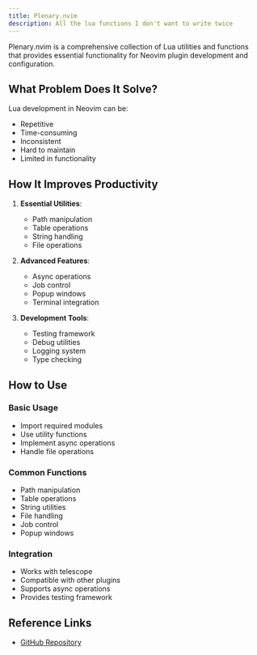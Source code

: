 ```yaml
---
title: Plenary.nvim
description: All the lua functions I don't want to write twice
---
```


Plenary.nvim is a comprehensive collection of Lua utilities and functions that provides essential functionality for Neovim plugin development and configuration.

## What Problem Does It Solve?

Lua development in Neovim can be:

- Repetitive
- Time-consuming
- Inconsistent
- Hard to maintain
- Limited in functionality

## How It Improves Productivity

1. **Essential Utilities**:

   - Path manipulation
   - Table operations
   - String handling
   - File operations

2. **Advanced Features**:

   - Async operations
   - Job control
   - Popup windows
   - Terminal integration

3. **Development Tools**:
   - Testing framework
   - Debug utilities
   - Logging system
   - Type checking

## How to Use

### Basic Usage

- Import required modules
- Use utility functions
- Implement async operations
- Handle file operations

### Common Functions

- Path manipulation
- Table operations
- String utilities
- File handling
- Job control
- Popup windows

### Integration

- Works with telescope
- Compatible with other plugins
- Supports async operations
- Provides testing framework

## Reference Links

- [GitHub Repository](https://github.com/nvim-lua/plenary.nvim)
